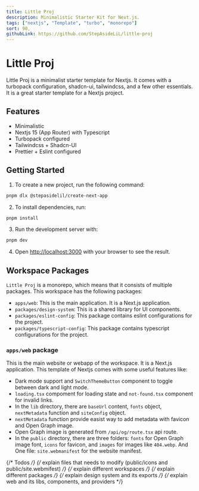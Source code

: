 ```yaml
---
title: Little Proj
description: Minimalistic Starter Kit for Next.js.
tags: ["nextjs", "Template", "turbo", "monorepo"]
sort: 90,
githubLink: https://github.com/StepAsideLiL/little-proj
---
```


# Little Proj

Little Proj is a minimalist starter template for Nextjs. It comes with a turbopack configuration, shadcn-ui, tailwindcss, and a few other essentials. It is a great starter template for a Nextjs project.

## Features

- Minimalistic
- Nextjs 15 (App Router) with Typescript
- Turbopack configured
- Tailwindcss + Shadcn-UI
- Prettier + Eslint configured

## Getting Started

1. To create a new project, run the following command:

```bash
pnpm dlx @stepasidelil/create-next-app
```

2. To install dependencies, run:

```bash
pnpm install
```

3. Run the development server with:

```bash
pnpm dev
```

4. Open [http://localhost:3000](http://localhost:3000) with your browser to see the result.

## Workspace Packages

`Little Proj` is a monorepo, which means that it consists of multiple packages. This workspace has the following packages:

- `apps/web`: This is the main application. It is a Next.js application.
- `packages/design-system`: This is a shared library for UI components.
- `packages/eslint-config`: This package contains eslint configurations for the project.
- `packages/typescript-config`: This package contains typescript configurations for the project.

### `apps/web` package

This is the main website or webapp of the workspace. It is a Next.js application. This template of Nextjs comes with some useful features like:

- Dark mode support and `SwitchThemeButton` component to toggle between dark and light mode.
- `loading.tsx` compoment for loading state and `not-found.tsx` component for invalid links.
- In the `lib` directory, there are `baseUrl` content, `fonts` object, `nextMetadata` function and `siteConfig` object.
- `nextMetadata` function provide easist way to add metadata with favicon and Open Graph image.
- Open Graph image is generated from `/api/og/route.tsx` api route.
- In the `public` directory, there are three folders: `fonts` for Open Graph image font, `icons` for favicon, and `images` for images like `404.webp`. And One file: `site.webmanifest` for the website manifest.

{/* Todos */}
{/* explain files that needs to modify (public/icons and public/site.webmifest) */}
{/* explain different workspaces */}
{/* explain different packages */}
{/* explain design system and its exports */}
{/* explain web and its libs, components, and providers */}

